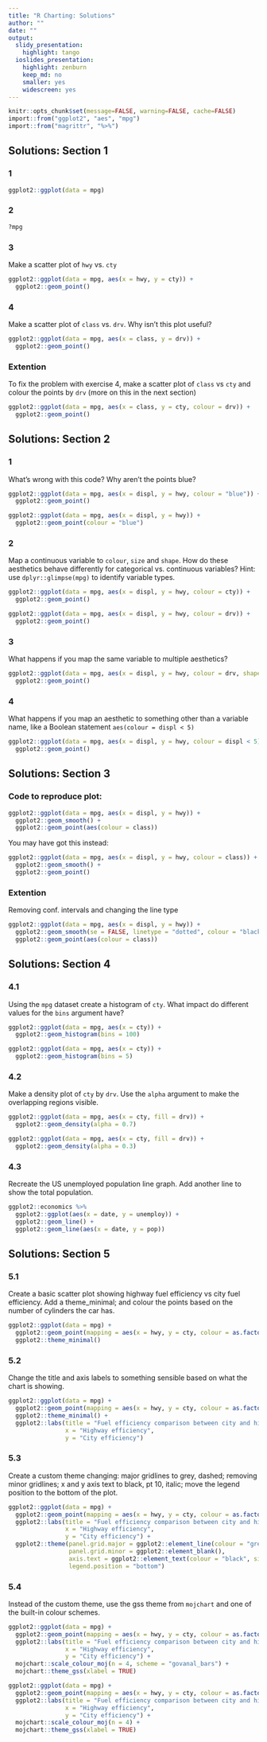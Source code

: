 ```yaml
---
title: "R Charting: Solutions"
author: ""
date: ""
output:
  slidy_presentation:
    highlight: tango
  ioslides_presentation:
    highlight: zenburn
    keep_md: no
    smaller: yes
    widescreen: yes
---
```


```r
knitr::opts_chunk$set(message=FALSE, warning=FALSE, cache=FALSE)
import::from("ggplot2", "aes", "mpg")
import::from("magrittr", "%>%")

```

## Solutions: Section 1

### 1

```r
ggplot2::ggplot(data = mpg)
```

### 2
```r
?mpg
```


### 3 
Make a scatter plot of `hwy` vs. `cty`

```r
ggplot2::ggplot(data = mpg, aes(x = hwy, y = cty)) +
  ggplot2::geom_point()
```

### 4
Make a scatter plot of `class` vs. `drv`. Why isn't this plot useful?

```r
ggplot2::ggplot(data = mpg, aes(x = class, y = drv)) +
  ggplot2::geom_point()
```

### Extention
To fix the problem with exercise 4, make a scatter plot of `class` vs `cty` and colour the points by `drv` (more on this in the next section)

```r
ggplot2::ggplot(data = mpg, aes(x = class, y = cty, colour = drv)) + 
  ggplot2::geom_point()
```

## Solutions: Section 2

### 1

What's wrong with this code? Why aren't the points blue?
<div class="columns-2">
```r
ggplot2::ggplot(data = mpg, aes(x = displ, y = hwy, colour = "blue")) +
  ggplot2::geom_point()

ggplot2::ggplot(data = mpg, aes(x = displ, y = hwy)) +
  ggplot2::geom_point(colour = "blue")
```
</div>


### 2

Map a continuous variable to `colour`, `size` and `shape`. How do these aesthetics behave differently for categorical vs. continuous variables? Hint: use `dplyr::glimpse(mpg)` to identify variable types.


<div class="columns-2">

```r
ggplot2::ggplot(data = mpg, aes(x = displ, y = hwy, colour = cty)) +
  ggplot2::geom_point()
```


```r
ggplot2::ggplot(data = mpg, aes(x = displ, y = hwy, colour = drv)) +
  ggplot2::geom_point()
```

</div>

### 3

What happens if you map the same variable to multiple aesthetics?

```r
ggplot2::ggplot(data = mpg, aes(x = displ, y = hwy, colour = drv, shape = drv)) +
  ggplot2::geom_point()
```

### 4

What happens if you map an aesthetic to something other than a variable name, like a Boolean statement `aes(colour = displ < 5)`

```r
ggplot2::ggplot(data = mpg, aes(x = displ, y = hwy, colour = displ < 5)) +
  ggplot2::geom_point() 
```

## Solutions: Section 3


### Code to reproduce plot:
```r
ggplot2::ggplot(data = mpg, aes(x = displ, y = hwy)) +
  ggplot2::geom_smooth() +
  ggplot2::geom_point(aes(colour = class))
```

You may have got this instead:
```r
ggplot2::ggplot(data = mpg, aes(x = displ, y = hwy, colour = class)) +
  ggplot2::geom_smooth() +
  ggplot2::geom_point()
```

###  Extention

Removing conf. intervals and changing  the line type

```r
ggplot2::ggplot(data = mpg, aes(x = displ, y = hwy)) +
  ggplot2::geom_smooth(se = FALSE, linetype = "dotted", colour = "black") +
  ggplot2::geom_point(aes(colour = class))
```


## Solutions: Section 4 

### 4.1

Using the `mpg` dataset create a histogram of `cty`. What impact do different values for the `bins` argument have?

```r
ggplot2::ggplot(data = mpg, aes(x = cty)) +
  ggplot2::geom_histogram(bins = 100) 
```

```r
ggplot2::ggplot(data = mpg, aes(x = cty)) +
  ggplot2::geom_histogram(bins = 5) 
```

### 4.2 

Make a density plot of `cty` by `drv`. Use the `alpha` argument to make the overlapping regions visible.


```r
ggplot2::ggplot(data = mpg, aes(x = cty, fill = drv)) +
  ggplot2::geom_density(alpha = 0.7)
```

```r
ggplot2::ggplot(data = mpg, aes(x = cty, fill = drv)) +
  ggplot2::geom_density(alpha = 0.3)
```



### 4.3

Recreate the US unemployed population line graph. Add another line to show the total population. 

```r
ggplot2::economics %>% 
  ggplot2::ggplot(aes(x = date, y = unemploy)) +
  ggplot2::geom_line() +
  ggplot2::geom_line(aes(x = date, y = pop))
```


## Solutions: Section 5

### 5.1

Create a basic scatter plot showing highway fuel efficiency vs city fuel efficiency. Add a 
theme_minimal; and colour the points based on the number of cylinders the car has.

```r

ggplot2::ggplot(data = mpg) +
  ggplot2::geom_point(mapping = aes(x = hwy, y = cty, colour = as.factor(cyl))) + 
  ggplot2::theme_minimal()


```

### 5.2

Change the title and axis labels to something sensible based on what the chart is showing.

```r

ggplot2::ggplot(data = mpg) +
  ggplot2::geom_point(mapping = aes(x = hwy, y = cty, colour = as.factor(cyl))) + 
  ggplot2::theme_minimal() +
  ggplot2::labs(title = "Fuel efficiency comparison between city and highway", 
                x = "Highway efficiency",
                y = "City efficiency")

```

### 5.3

Create a custom theme changing: major gridlines to grey, dashed; removing minor gridlines; x and y 
axis text to black, pt 10, italic; move the legend position to the bottom of the plot.

```r

ggplot2::ggplot(data = mpg) +
  ggplot2::geom_point(mapping = aes(x = hwy, y = cty, colour = as.factor(cyl))) + 
  ggplot2::labs(title = "Fuel efficiency comparison between city and highway", 
                x = "Highway efficiency", 
                y = "City efficiency") +
  ggplot2::theme(panel.grid.major = ggplot2::element_line(colour = "grey", linetype = "dashed"),
                 panel.grid.minor = ggplot2::element_blank(),
                 axis.text = ggplot2::element_text(colour = "black", size = 10, face = "italic"),
                 legend.position = "bottom")

```


### 5.4

Instead of the custom theme, use the gss theme from `mojchart` and one of the built-in colour schemes.

```r

ggplot2::ggplot(data = mpg) +
  ggplot2::geom_point(mapping = aes(x = hwy, y = cty, colour = as.factor(cyl))) + 
  ggplot2::labs(title = "Fuel efficiency comparison between city and highway", 
                x = "Highway efficiency", 
                y = "City efficiency") +
  mojchart::scale_colour_moj(n = 4, scheme = "govanal_bars") +
  mojchart::theme_gss(xlabel = TRUE)

```

```r

ggplot2::ggplot(data = mpg) +
  ggplot2::geom_point(mapping = aes(x = hwy, y = cty, colour = as.factor(cyl))) + 
  ggplot2::labs(title = "Fuel efficiency comparison between city and highway", 
                x = "Highway efficiency", 
                y = "City efficiency") +
  mojchart::scale_colour_moj(n = 4) +
  mojchart::theme_gss(xlabel = TRUE)

```

